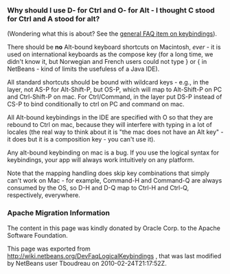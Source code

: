<!--

    Licensed to the Apache Software Foundation (ASF) under one
    or more contributor license agreements.  See the NOTICE file
    distributed with this work for additional information
    regarding copyright ownership.  The ASF licenses this file
    to you under the Apache License, Version 2.0 (the
    "License"); you may not use this file except in compliance
    with the License.  You may obtain a copy of the License at

      http://www.apache.org/licenses/LICENSE-2.0

    Unless required by applicable law or agreed to in writing,
    software distributed under the License is distributed on an
    "AS IS" BASIS, WITHOUT WARRANTIES OR CONDITIONS OF ANY
    KIND, either express or implied.  See the License for the
    specific language governing permissions and limitations
    under the License.

-->

===Why should I use D- for Ctrl and O- for Alt - I thought C stood for Ctrl and A stood for alt?===

(Wondering what this is about?  See the [[DevFaqKeybindings| general FAQ item on keybindings]]).

There should be '''no''' Alt-bound keyboard shortcuts on Macintosh, ''ever'' - it is used on international keyboards as the compose key (for a long time, we didn't know it, but Norwegian and French users could not type } or { in NetBeans - kind of limits the usefuless of a Java IDE).

All standard shortcuts should be bound with wildcard keys - e.g., in the layer, not AS-P for Alt-Shift-P, but OS-P, which will map to Alt-Shift-P on PC and Ctrl-Shift-P on mac.  For Ctrl/Command, in the layer put DS-P instead of CS-P to bind conditionally to ctrl on PC and command on mac.

All Alt-bound keybindings in the IDE are specified with O so that they are rebound to Ctrl on mac, because they will interfere with typing in a lot of locales (the real way to think about it is "the mac does not have an Alt key" - it does but it is a composition key - you can't use it).

Any alt-bound keybinding on mac is a bug.  If you use the logical syntax for keybindings, your app will always work intuitively on any platform.

Note that the mapping handling does skip key combinations that simply can't work on Mac - for example, Command-H and Command-Q are always consumed by the OS, so D-H and D-Q map to Ctrl-H and Ctrl-Q, respectively, everywhere.

===Apache Migration Information===

The content in this page was kindly donated by Oracle Corp. to the
Apache Software Foundation.

This page was exported from http://wiki.netbeans.org/DevFaqLogicalKeybindings , 
that was last modified by NetBeans user Tboudreau 
on 2010-02-24T21:17:52Z.

